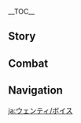 {{CharacterTabs}}
{{LanguageTabs}}
__TOC__
==Story==
{{VO/Story
|character           = Venti
|language            = ja
|name                = ウェンティ

<!-- Hello -->
|vo_01_01_title      = 初めまして…
|vo_01_01_subtitle   = Hello
|vo_01_01_file       = VO_{language}{character} Hello.ogg
|vo_01_01_tx         = ファ…よく寝た。あっ、こんにちは、旅人さん、ボクたちまた会ったね。ん？覚えてない？エヘヘ、それじゃあボクをまた君の旅に加えておくれ。君の実績は、世界最高の吟遊詩人であるボクが歌うにもってこいなんだよ～
|vo_01_01_rm         = Fa... Yoku neta. A', konnichiwa, Tabibito-san, boku-tachi mata atta ne. N? Oboetenai? Ehehe, sore jaa boku wo mata kimi no tabi ni kuwaete okure. Kimi no jisseki wa, sekai saikou no gin'yuu shijin de aru boku ga utau ni mottekoi nan da yo~

<!-- Chats -->
|vo_02_01_title      = 世間話・演奏
|vo_02_01_subtitle   = Chat: Playing the Lyre
|vo_02_01_file       = VO_{language}{character} Chat - Playing the Lyre.ogg
|vo_02_01_tx         = もっと聞きたいなら、リンゴをちょうだいよ。
|vo_02_01_rm         = Motto kikitai nara, ringo wo choudai yo.
|vo_02_02_title      = 世間話・リンゴ酒
|vo_02_02_subtitle   = Chat: Apple Cider
|vo_02_02_file       = VO_{language}{character} Chat - Apple Cider.ogg
|vo_02_02_tx         = 大きな木の上に腰かけて、飲みきれないほどのリンゴ酒を片手にもつんだ。ほら～
|vo_02_02_rm         = Ookina ki no ue ni koshikakete, nomi kirenai hodo no ringo-shu wo ni katate motsu nda. Hora~
|vo_02_03_title      = 世間話・詩篇
|vo_02_03_subtitle   = Chat: Ballads
|vo_02_03_file       = VO_{language}{character} Chat - Ballads.ogg
|vo_02_03_tx         = 行動するんだ、旅人よ。失われた詩篇が、ボクたちを待っている。
|vo_02_03_rm         = Koudou suru nda, Tabibito yo. Ushinawareta shihen ga, boku-tachi wo matteiru.

<!-- Weather -->
|vo_03_01_title      = 雨の日…
|vo_03_01_subtitle   = When It Rains
|vo_03_01_file       = VO_{language}{character} When It Rains.ogg
|vo_03_01_tx         = 水たまりを踏んでみよう！どっちが大きな水しぶきを飛ばせるかな！
|vo_03_01_rm         = Mizutamari wo funde miyou! Docchi ga ookina mizushibuki wo tobaseru ka na!
|vo_03_02_title      = 雨上がり…
|vo_03_02_subtitle   = After the Rain
|vo_03_02_file       = VO_{language}{character} After the Rain.ogg
|vo_03_02_tx         = あれ～晴れちゃったの？もう少し遊べるかと思ったのに。
|vo_03_02_rm         = Are~ Harechatta no? Mou sukoshi asoberu ka to omotta no ni.
|vo_03_03_title      = 雪の日…
|vo_03_03_subtitle   = When It Snows
|vo_03_03_file       = VO_{language}{character} When It Snows.ogg
|vo_03_03_tx         = 雪が積もったら…雪合戦しよう！
|vo_03_03_rm         = Yuki ga tsumottara... Yukigassen shiyou!
|vo_03_04_title      = 暴風の日…
|vo_03_04_subtitle   = When the Wind Is Blowing
|vo_03_04_file       = VO_{language}{character} When the Wind Is Blowing.ogg
|vo_03_04_tx         = せっかくだし、飛んでみない？
|vo_03_04_rm         = Sekkaku dashi, tonde minai?

<!-- Greetings -->
|vo_04_01_title      = おはよう…
|vo_04_01_subtitle   = Good Morning
|vo_04_01_file       = VO_{language}{character} Good Morning.ogg
|vo_04_01_tx         = おはよう。新しい冒険を始めるの？
|vo_04_01_rm         = Ohayou. Atarashii bouken wo hajimeru no?
|vo_04_02_title      = こんにちは…
|vo_04_02_subtitle   = Good Afternoon
|vo_04_02_file       = VO_{language}{character} Good Afternoon.ogg
|vo_04_02_tx         = グー…お腹空いた。またアカツキワイナリーでタダ飯食べるのも気が引けるしな…君だったのか！ヤッホー、出かけるの？ボクも連れて行ってよ。
|vo_04_02_rm         = Guu... Onaka suita. Mata Akatsuki Wainarii de tada meshi taberu no mo ki ga hikeru shi na... Kimi datta no ka! Yahhoo, dekakeru no? Boku mo tsurete itte yo.
|vo_04_03_title      = こんばんは…
|vo_04_03_subtitle   = Good Evening
|vo_04_03_file       = VO_{language}{character} Good Evening.ogg
|vo_04_03_tx         = ボクはまだ眠くないよ。もう少し付き合ってよ？
|vo_04_03_rm         = Boku wa mada nemukunai yo. Mou sukoshi tsukiatte yo?
|vo_04_04_title      = おやすみ…
|vo_04_04_subtitle   = Good Night
|vo_04_04_file       = VO_{language}{character} Good Night.ogg
|vo_04_04_tx         = 寝るのかい？ヘヘ、お休み。
|vo_04_04_rm         = Neru no kai? Hehe, oyasumi.

<!-- About -->
|vo_05_01_title      = ウェンティ自身について…
|vo_05_01_subtitle   = About {character}
|vo_05_01_file       = VO_{language}{character} About {character}.ogg
|vo_05_01_tx         = 練習？フフン、もちろん必要ないさ。ここテイワットではボクに歌えない歌はないんだよ。
|vo_05_01_rm         = Renshuu? Fufun, mochiron hitsuyou nai sa. Koko Teiwatto de wa boku ni utaenai uta wa nai nda yo.

<!-- About Us-->
|vo_06_01_title      = 新しい歌について…
|vo_06_01_subtitle   = About Us: New Songs
|vo_06_01_file       = VO_{language}{character} About Us - New Songs.ogg
|vo_06_01_tx         = 君をボクの新しい歌に書き加えたいんだ！あれ、どうしてそんな顔するの？原稿料を払えるかが心配？アハハ、そんなのいらないよ。それより…また君の物語を話してよ！
|vo_06_01_rm         = Kimi wo boku no atarashii uta ni kaki kuwaetai nda! Are, doushite sonna kao suru no? Genkou-ryou wo haraeru ka ga shinpai? Ahaha, sonna no iranai yo. Soreyori... Mata kimi no monogatari wo hanashite yo!
|vo_06_02_title      = 勇者について…
|vo_06_02_subtitle   = About Us: Heroes
|vo_06_02_friendship = 6
|vo_06_02_tx         = {{A|VO JA Venti About Us - Heroes (A).ogg}} {{A|VO JA Venti About Us - Heroes (B).ogg}} うん…うん…なるほど！エヘヘ、勇者が{{MC|姫|王子}}を救い出したら、真っ先に大陸中にこの歌を広めるんだ。
|vo_06_02_rm         = Un... Un... Naruhodo! Ehehe, yuusha ga {{MC|hime|ouji}} wo sukuidashitara, massaki ni tairiku-juu ni kono uta wo hiromeru nda.
|vo_06_02_actualtx   = うん…うん…なるほど！エヘヘ、勇者が{{Highlight|{{MC|お姫様|王子様}}}}を救い出したら、真っ先に大陸中にこの歌を広めるんだ。
|vo_06_02_actualrm   = Un... Un... Naruhodo! Ehehe, yuusha ga {{Highlight|{{MC|ohime-sama|ouji-sama}}}} wo sukuidashitara, massaki ni tairiku-juu ni kono uta wo hiromeru nda.
|vo_06_03_title      = 使徒について…
|vo_06_03_subtitle   = About Us: Apostles
|vo_06_03_friendship = 6
|vo_06_03_quest      = Song of the Dragon and Freedom
|vo_06_03_file       = VO_{language}{character} About Us - Apostles.ogg
|vo_06_03_tx         = 夜風が涼しくて、神の使徒になるのにピッタリの気候だよ！じゃあ善は急げって言うし、早速ボクに貢物を捧げてよ。
|vo_06_03_rm         = Yokaze ga suzushikute, kami no shito ni naru no ni pittari no kikou da yo! Jaa zen wa isoge tte iu shi, sassoku boku ni mitsugimono wo sasagete yo.
|vo_06_04_title      = 請求について…
|vo_06_04_subtitle   = About Us: Requests
|vo_06_04_friendship = 6
|vo_06_04_quest      = Song of the Dragon and Freedom
|vo_06_04_file       = VO_{language}{character} About Us - Requests.ogg
|vo_06_04_tx         = あれ、風の神のボクにもっと頑張れって？それなら君も誠意を見せなくちゃ。例えば、敬虔さ、情熱、または……
|vo_06_04_rm         = Are, Kaze no Kami no boku ni motto ganbare tte? Sore nara kimi mo seii wo misenakucha. Tatoeba, keiken-sa, jounetsu, mata wa......

<!-- Miscellany I -->
|vo_07_01_title      = 「神の目」について…
|vo_07_01_subtitle   = About the [[Vision]]
|vo_07_01_friendship = 4
|vo_07_01_file       = VO_{language}{character} About the Vision.ogg
|vo_07_01_tx         = えっ？ボクの「神の目」が気になるの？うん…はい、どうぞ。気に入ったなら、同じやつを作ってあげようか？エヘヘッ。
|vo_07_01_rm         = E'? Boku no "Kami no Me" ga ki ni naru no? Un... Hai, douzo. Ki ni itta nara, onaji yatsu wo tsukutte ageyou ka? Ehehe'.
|vo_07_02_title      = シェアしたいこと…
|vo_07_02_subtitle   = Something to Share
|vo_07_02_file       = VO_{language}{character} Something to Share.ogg
|vo_07_02_tx         = Olah！エヘヘ、これはヒルチャールの挨拶の言葉なんだよ。そんなの覚えて何するのかって？もう、創作のためだよ。当然ながら知識は多いに越したことがないからね。あっ、そう言えばボク、まだヒルチャール語の歌は書いたことがない気がするな…
|vo_07_02_rm         = Olah! Ehehe, kore wa hiruchaaru no aisatsu no kotoba nan da yo. Sonna no oboete nani suru no ka tte? Mou, sousaku no tame da yo. Touzen nagara chishiki wa ooi ni koshita koto ga nai kara ne. A', sou ieba boku, mada hiruchaaru-go no uta wa kaita koto ga nai ki ga suru na...
|vo_07_03_title      = 興味のあること…
|vo_07_03_subtitle   = Interesting Things
|vo_07_03_file       = VO_{language}{character} Interesting Things.ogg
|vo_07_03_tx         = 旅人さん、セシリアを見たことある？静かな山岳の頂上に黙々と咲く白い花だよ。ボクはセシリアこそがテイワットで一番美しい花だと思うんだ。
|vo_07_03_rm         = Tabibito-san, Seshiria wo mita koto aru? Shizuka-na sangaku no choujou ni mokumoku-to saku shiroi hana da yo. Boku wa Seshiria koso ga Teiwatto de ichiban utsukushii hana da to omou nda.

<!-- About Teammates -->
|vo_08_01_title      = ジンについて…
|vo_08_01_subtitle   = About [[Jean]]
|vo_08_01_friendship = 4
|vo_08_01_file       = VO_{language}{character} About Jean.ogg
|vo_08_01_tx         = 騎士団の代理団長…君は彼女をどんな人物だと思う？エヘヘ、ボクと同じこと考えているね。真面目、勇敢、優しさに溢れている。ボクのある友人と少し似ているんだ…
|vo_08_01_rm         = Kishi-dan no Dairi Danchou... Kimi wa kanojo wo donna jinbutsu da to omou? Ehehe, boku to onaji koto kangaete iru ne. Majime, yuukan, yasashisa ni afurete iru. Boku no aru yuujin to sukoshi niteiru nda...

|vo_08_02_title      = ディルックについて…
|vo_08_02_subtitle   = About [[Diluc]]
|vo_08_02_friendship = 4
|vo_08_02_file       = VO_{language}{character} About Diluc.ogg
|vo_08_02_tx         = ディルックのところに行って仲良くしておくのはどう？考えてごらんよ。彼の家には秘蔵のお酒が、たっくさんあるんだよ！エヘヘ、エヘへへへ…あれ、何でお酒を飲みたがらないの？その…ちょっと香りを嗅ぐだけなら？香りだけ！香りを嗅ぐだけなら君も大丈夫だよ。
|vo_08_02_rm         = Dirukku no tokoro ni itte nakayoku shite oku no wa dou? Kangaete goran yo. Kare no ie ni wa hizou no o-sake ga, takkusan aru nda yo! Ehehe, ehehehehe... Are, nande o-sake wo nomitagaranai no? Sono... Chotto kaori wo kagu dake nara? Kaori dake! Kaori wo kagu dake nara kimi mo daijoubu da yo.

|vo_08_03_title      = バーバラについて…
|vo_08_03_subtitle   = About [[Barbara]]
|vo_08_03_friendship = 4
|vo_08_03_file       = VO_{language}{character} About Barbara.ogg
|vo_08_03_tx         = 歌の上手な牧師の少女を知ってる？…えっ、アイドル？…んと、握手会？…えーっと、単独ライブ？…そうなんだ。音楽ってやっぱり奥が深いね。
|vo_08_03_rm         = Uta no jouzu-na bokushi no shoujo wo shitteru? ...E', aidoru? ...Nto, akushukai? ...Eetto, tandoku raibu? ...Sou nan da. Ongaku tte yappari oku ga fukai ne.

|vo_08_04_title      = レザーについて…
|vo_08_04_subtitle   = About [[Razor]]
|vo_08_04_friendship = 4
|vo_08_04_file       = VO_{language}{character} About Razor.ogg
|vo_08_04_tx         = あの奔狼領の白髪の少年は、へえ、そうなんだ。狼に育てられたのか…道理で、彼の匂いを懐かしく感じるわけだ…
|vo_08_04_rm         = Ano Honrou-ryou no hakuhatsu no shounen wa, hee, sou nan da. Ookami ni sodaterareta no ka... Douri de, kare no nioi wo natsukashiku kanjiru wake da...

|vo_08_05_title      = モナについて…
|vo_08_05_subtitle   = About [[Mona]]
|vo_08_05_friendship = 4
|vo_08_05_file       = VO_{language}{character} About Mona.ogg
|vo_08_05_tx         = あっ、あの占星術師のことかい？そうだね、占いもボクの詩と同じで、酒代すら稼げないほど役立たない技術だね！…星占いは伝統文化だから、役立たずじゃないって？うっ、失礼だよ、それなら詩だって役立つよ！
|vo_08_05_rm         = A', ano senseijutsushi no koto kai? Sou da ne, uranai mo boku no uta to onaji de, sakadai sura kasegenai hodo yakudatanai gijitsu da ne! ...Hoshiuranai wa dentou bunka da kara, yakutatazu ja nai tte? U', shitsurei da yo, sore nara uta da tte yakudatsu yo!

|vo_08_06_title      = ディオナについて…
|vo_08_06_subtitle   = About [[Diona]]
|vo_08_06_friendship = 4
|vo_08_06_file       = VO_{language}{character} About Diona.ogg
|vo_08_06_tx         = キャッツテールの人気特製カクテル！でも…うっ、くしゃみが。ボクの代わりにもらってきてくれないかい？感謝するよ。約束だよ。
|vo_08_06_rm         = Kyattsu Teeru no ninki tokusei kakuteru! De mo... U', kushami ga. Boku no kawari ni moratte kite kurenai kai? Kansha suru yo. Yakusoku da yo.

|vo_08_07_title      = アルベドについて…
|vo_08_07_subtitle   = About [[Albedo]]
|vo_08_07_friendship = 4
|vo_08_07_file       = VO_{language}{character} About Albedo.ogg
|vo_08_07_tx         = 黒土と白亜、宇宙と地層、無垢なる土から原初の人間を創る…こんなあまりにも行き過ぎた能力は看過できないよね。もし危険な古の技術が城内で暴走でもしたら&mdash;&mdash;まっ、いっか、モンドの問題はモンドの人に解決してもらおう。
|vo_08_07_rm         = Kokudo to hakua, uchuu to chisou, muku naru tsuchi kara gensho no ningen wo tsukuru... Konna amari ni mo ikisugita nouryoku wa kanka dekinai yo ne. Moshi kiken-na inishie no gijutsu ga jounai de bousou de mo shitara{{lmdash}} Ma', ikka, Mondo no mondai wa Mondo no hito ni kaiketsu shite moraou.

|vo_08_08_title      = モラクスについて…
|vo_08_08_subtitle   = About [[Morax]]
|vo_08_08_friendship = 4
|vo_08_08_quest      = A New Star Approaches
|vo_08_08_file       = VO_{language}{character} About Morax.ogg
|vo_08_08_tx         = あのじいさんに会ったのかい？彼は元気だった？えっ、「鍾離」という名前の一般人になってた？あの頑固頭からしたら、これは大きな変化だろうね。ボクと一緒に彼に会いに行こうよ、この風立ちの地に埋められた酒も持ってさ。あっ、そうだ、彼はまだ強いのかい？力はあとどれくらい残ってる？ボクが会いに行ったら、吹き飛ばされたりしないよね？
|vo_08_08_rm         = Ano jii-san ni atta no kai? Kare wa genki datta? E', "Shouri" to iu namae no ippan-jin ni natteta? Ano ganko-atama kara shitara, kore wa ookina henka darou ne. Boku to issho ni kare ni ai ni ikou yo, kono Kaze-tachi no Chi ni umerareta sake mo motte sa. A', sou da, kare wa mada tsuyoi no kai? Chikara wa ato dore kurai nokotteru? Boku ga ai ni ittara, fukitobasaretari shinai yo ne?

|vo_08_09_title      = エウルアについて…
|vo_08_09_subtitle   = About [[Eula]]
|vo_08_09_friendship = 4
|vo_08_09_file       = VO_{language}{character} About Eula.ogg
|vo_08_09_tx         = エウルアのお酒の趣味はなかなか面白いものだよ。夏でも冬でも氷を入れた冷たいのを飲むんだ。彼女みたいなのは、今のモンドにそういないだろうね。彼女とはいい飲み友達になれそうだよ。ん？ボクの作ったローレンス家の歌が…彼女の耳にも？あははっ、それがどうしたの？もしかしたら僕たち、一緒に歌えるかもしれないね。
|vo_08_09_rm         = Eurua no o-sake no shumi wa nakanaka omoshiroi mono da yo. Natsu de mo fuyu de mo koori wo ireta tsumetai no wo nomu nda. Kanojo mitai na no wa, ima no Mondo ni sou inai darou ne. Kanojo to wa ii nomi-tomodachi ni nare sou da yo. N? Boku no tsukutta Roorensu-ke no uta ga... Kanojo no mimi ni mo? Ahaha', sore ga dou shita no? Moshi ka shitara boku-tachi, issho ni utaeru ka mo shirenai ne.

|vo_08_10_title      = バアルについて…
|vo_08_10_subtitle   = About [[Raiden Shogun|Baal]]
|vo_08_10_friendship = 4
|vo_08_10_quest      = Omnipresence Over Mortals
|vo_08_10_file       = VO_{language}{character} About Baal.ogg
|vo_08_10_tx         = あの偉そうにしている雷電将軍を倒したんだって？うーん…彼女は影武者をやっていた頃から究極の武道を追い求めていた。だから今、きっと色んな理由を駆使して君を稽古に誘うだろうね。よし、じゃあこっそり君に彼女の弱点を教えてあげよう。ちょっと耳貸して&mdash;&mdash;それはね～「スイーツ」だよ！
|vo_08_10_rm         = Ano erasou ni shite iru Raiden Shougun wo taoshita nda tte? Uun... Kanojo wa kagemusha wo yatte ita koro kara kyuukyoku no budou wo oimotomete ita. Da kara ima, kitto ironna riyuu wo kushi shite kimi wo keiko ni sasou darou ne. Yoshi, jaa kossori kimi ni kanojo no jakuten wo oshiete ageyou. Chotto mimi kashite{{lmdash}} Sore wa ne~ "Suiitsu" da yo!

|vo_08_11_title      = ブエルについて…
|vo_08_11_subtitle   = About [[Lesser Lord Kusanali|Buer]]
|vo_08_11_friendship = 4
|vo_08_11_quest      = Akasha Pulses, the Kalpa Flame Rises
|vo_08_11_file       = VO_{language}{character} About Buer.ogg
|vo_08_11_tx         = 草神のこと？草神と言ったら、真っ先に彼女の「夢境」に関する権能を思いつくでしょ？ボクの作る詩歌と同じように、彼女の創造する夢境も浪漫と想像力に満ち溢れているんだ。ボクたち、すっごく気が合うんだよ。
|vo_08_11_rm         = Soushin no koto? Soushin to ittara, massaki ni kanojo no "mukyou" ni kansuru kennou wo omoitsuku desho? Boku no tsukuru shika to onaji you ni, kanojo no souzou suru mukyou mo roman to souzouryoku ni michiafurete iru nda. Boku-tachi, suggoku ki ni au nda yo.

|vo_08_12_title      = フリーナについて…
|vo_08_12_subtitle   = About [[Furina]]
|vo_08_12_friendship = 4
|vo_08_12_quest      = Masquerade of the Guilty
|vo_08_12_file       = VO_{language}{character} About Furina.ogg
|vo_08_12_tx         = 吟遊詩人が得意とするのは演奏や歌だけど、劇の演者となると、それ以上の能力が必要になってくるんだ…いっそ次の風花祭は、フリーナも連れてきて一緒に公演するのはどうかな？&mdash;&mdash;ん？彼女がフォンテーヌを救ったことについてもっと聞きたいって？うーん、あれほどの芸術的才能を持った人が世界を丸ごと救うなんて、まったくもって不思議な話じゃないでしょ？
|vo_08_12_rm         = 

|vo_08_13_title      = ハボリムについて…
|vo_08_13_subtitle   = About [[Haborym]]
|vo_08_13_quest      = Incandescent Ode of Resurrection
|vo_08_13_friendship = 4
|vo_08_13_file       = VO_{language}{character} About Haborym.ogg
|vo_08_13_tx         = 漆黒の脅威と戦うために多くの民が犠牲になるなんて、胸の痛くなる話だね。でもマーヴィカの導きによって、ナタの人々は魔神に匹敵する偉業を成し遂げた…へへっ、「彼女」の時から、ナタ人はずっとそうしてきたんだろうね。そういえば、マーヴィカはお酒が好きなんだってね？それなら…
|vo_08_13_rm         = 

<!-- More About -->
|vo_09_01_title      = {name}を知る・1
|vo_09_01_subtitle   = More About {character}: I
|vo_09_01_file       = VO_{language}{character} More About {character} - 01.ogg
|vo_09_01_tx         = ちょうどいいところに来たね、旅人さん。君の願いが何か聞かせてほしいんだ。
|vo_09_01_rm         = Choudo ii tokoro ni kita ne, Tabibito-san. Kimi no negai ga nani ka kikasete hoshii nda.
|vo_09_02_title      = {name}を知る・2
|vo_09_02_subtitle   = More About {character}: II
|vo_09_02_friendship = 3
|vo_09_02_file       = VO_{language}{character} More About {character} - 02.ogg
|vo_09_02_tx         = 君と一緒に旅をするのは面白いよ。気がかりな点を挙げるとすれば、君の傍にいるあのチビかな。あんなによく食べるんじゃ、君たちの食費もバカにならないだろう？アハハ。
|vo_09_02_rm         = Kimi to issho ni tabi wo suru no wa omoshiroi yo. Kigakari-na ten wo ageru to sureba, kimi no soba ni iru ano chibi ka na. Anna ni yoku taberu nja, kimi-tachi no shokuhi mo baka ni naranai darou? Ahaha.
|vo_09_03_title      = {name}を知る・3
|vo_09_03_subtitle   = More About {character}: III
|vo_09_03_friendship = 4
|vo_09_03_file       = VO_{language}{character} More About {character} - 03.ogg
|vo_09_03_tx         = 火の神は横暴で戦い好き、岩の神は人の心が分からない頑固者だよ。どうしてこんなことを知っているのかって？エヘヘ、叙事詩の中にはっきりと書いてあるからね。彼らの物語、あの時代の物語が。
|vo_09_03_rm         = Hi no Kami wa oubou de tatakai-zuki, Iwa no Kami wa hito no kokoro ga wakaranai ganko-mono da yo. Doushite konna koto wo shitte iru no ka tte? Ehehe, jojishi no naka ni hakkiri to kaite aru kara ne. Karera no monogatari, ano jidai no monogatari ga.
|vo_09_04_title      = {name}を知る・4
|vo_09_04_subtitle   = More About {character}: IV
|vo_09_04_friendship = 5
|vo_09_04_file       = VO_{language}{character} More About {character} - 04.ogg
|vo_09_04_tx         = 天空の島か。ボクでもあそこまで飛べるか分からないよ。それにあそこには美味しい水も、木の実もないんだ。美味しいお酒なんてもってのほかだよ？ヘヘッ、あそこには頼まれたって行きたくないね。
|vo_09_04_rm         = Tenkuu no Shima ka. Boku de mo asoko made toberu ka wakaranai yo. Sore ni asoko ni wa oishii mizu mo, kinomi mo nai nda. Oishii o-sake nante motte no hoka da yo? Hehe', asoko ni wa tanomareta tte ikitakunai ne.
|vo_09_05_title      = {name}を知る・5
|vo_09_05_subtitle   = More About {character}: V
|vo_09_05_friendship = 6
|vo_09_05_file       = VO_{language}{character} More About {character} - 05.ogg
|vo_09_05_tx         = ボクの願い事？うん、昔はこの世界全体を巡りたいと思っていたよ。今も同じさ。ただ、条件が一つ増えただけ。それは君と一緒にってことさ。君がいてこそ完璧なんだ。やっぱり語り手は冒険者と一緒にいないと、エヘへへ！
|vo_09_05_rm         = Boku no negaigoto? Un, mukashi wa kono sekai zentai wo meguritai to omotte ita yo. Ima mo onaji sa. Tada, jouken ga hitotsu fueta dake. Sore wa kimi to issho ni tte koto sa. Kimi ga ite koso kanpeki nan da. Yappari katarite wa bouken-sha to issho ni inai to, ehehehe!

<!-- Miscellany II -->
|vo_10_01_title      = {name}の趣味…
|vo_10_01_subtitle   = {character}'s Hobbies
|vo_10_01_file       = VO_{language}{character} Hobbies.ogg
|vo_10_01_tx         = ボクはお酒が好きなんだ！あと風もね！うーん、風でできたお酒があったらいいのに。
|vo_10_01_rm         = Boku wa o-sake ga suki-na nda! Ato kaze mo ne! Uun, kaze de dekita o-sake ga attara ii no ni.
|vo_10_02_title      = {name}の悩み…
|vo_10_02_subtitle   = {character}'s Troubles
|vo_10_02_file       = VO_{language}{character} Troubles.ogg
|vo_10_02_tx         = 実は、猫が近くにいるだけでくしゃみが止まらなくなるんだ…ハ、ハハ、ハクションッ！うーん…想像するだけでもダメだ…もう、これってどうすれば治るか知らない？
|vo_10_02_rm         = Jitsu wa, neko ga chikaku ni iru dake de kushami ga tomaranaku naru nda... Ha, haha, hakushon'! Uun... Souzou suru dake de mo dame da... Mou, kore tte dou sureba naoru ka shiranai?
|vo_10_03_title      = 好きな食べ物…
|vo_10_03_subtitle   = Favorite Food
|vo_10_03_file       = VO_{language}{character} Favorite Food.ogg
|vo_10_03_tx         = 君も一つリンゴをどう？もぎたてだよ。ガブッ、あぁ…シャクシャクしていて甘い。リンゴこそが神からの贈りものだよね！
|vo_10_03_rm         = Kimi mo hitotsu ringo wo dou? Mogitate da yo. Gabu', aa... shakushaku shiteite amai. Ringo koso ga kami kara no okuri mono da yo ne!
|vo_10_04_title      = 嫌いな食べ物…
|vo_10_04_subtitle   = Least Favorite Food
|vo_10_04_file       = VO_{language}{character} Least Favorite Food.ogg
|vo_10_04_tx         = 何か美味しいものを作っているのかい？おや～？チーズパンケーキ！これは…これはダメ。熱くてベタベタしていて。うー…ボクにはクドすぎるんだよ…
|vo_10_04_rm         = Nani ka oishii mono wo tsukutte iru no kai? Oya~? Chiizu pankeeki! Kore wa... Kore wa dame. Atsukute betabeta shiteite. Uu... Boku ni wa kudosugiru nda yo...

<!-- Receiving a Gift -->
|vo_11_01_title      = 贈り物を受け取る・1
|vo_11_01_subtitle   = Receiving a Gift: I
|vo_11_01_file       = VO_{language}{character} Receiving a Gift - 01.ogg
|vo_11_01_tx         = ふぅ、満足、満足！明日もあるんだよね？それから明後日も！
|vo_11_01_rm         = Fuu, manzoku, manzoku! Ashita mo aru nda yo ne? Sore kara asatte mo!
|vo_11_02_title      = 贈り物を受け取る・2
|vo_11_02_subtitle   = Receiving a Gift: II
|vo_11_02_file       = VO_{language}{character} Receiving a Gift - 02.ogg
|vo_11_02_tx         = ふぅ、お腹いっぱい。食後のフルーツも食べられそうにないや…
|vo_11_02_rm         = Fuu, onaka-ippai. Shokugo no furuutsu mo taberaresou ni nai ya...
|vo_11_03_title      = 贈り物を受け取る・3
|vo_11_03_subtitle   = Receiving a Gift: III
|vo_11_03_file       = VO_{language}{character} Receiving a Gift - 03.ogg
|vo_11_03_tx         = このボクですら苦手な料理だなんて。うぅ…困っちゃったな。
|vo_11_03_rm         = Kono boku de sura nigate-na ryouri da nante. Uu... Komacchatta na.

<!-- Birthday-->
|vo_12_01_title      = 誕生日…
|vo_12_01_subtitle   = Birthday
|vo_12_01_file       = VO_{language}{character} Birthday.ogg
|vo_12_01_tx         = 以前、友達から誕生日はケーキを食べるって聞いたんだ…ほら、リンゴケーキだよ。はい、スプーン。焼き上げる時に少し崩れちゃったからアップルパイみたいだけどね。エヘ、スイーツって本当に難しいね。
|vo_12_01_rm         = Izen, tomodachi kara tanjoubi wa keeki wo taberu tte kiita nda... Hora, ringo keeki da yo. Hai, supuun. Yakiageru toki ni sukoshi kuzurechatta kara appuru pai mitai da kedo ne. Ehe, suiitsu tte hontou ni muzukashii ne.

<!-- Feelings About Ascension -->
|vo_13_01_title      = 突破した感想・起
|vo_13_01_subtitle   = Feelings About Ascension: Intro
|vo_13_01_ascension  = 1
|vo_13_01_file       = VO_{language}{character} Feelings About Ascension - 01.ogg
|vo_13_01_tx         = えっ、今なにかあったの！？
|vo_13_01_rm         = E', ima nani ka atta no!?
|vo_13_02_title      = 突破した感想・承
|vo_13_02_subtitle   = Feelings About Ascension: Building Up
|vo_13_02_ascension  = 2
|vo_13_02_file       = VO_{language}{character} Feelings About Ascension - 02.ogg
|vo_13_02_tx         = お疲れ～音楽を聴いてリラックスしようか？カプリチオがいい？それともセレナーデ？
|vo_13_02_rm         = O-tsukare~ Ongaku wo kiite rirakkusu shiyou ka? Kapurichio ga ii? Sore tomo serenaade?
|vo_13_03_title      = 突破した感想・転
|vo_13_03_subtitle   = Feelings About Ascension: Climax
|vo_13_03_ascension  = 4
|vo_13_03_file       = VO_{language}{character} Feelings About Ascension - 03.ogg
|vo_13_03_tx         = さあ、こっちにおいで～新しい詩を作ったよ、タイトルは『旅人の風』にしようか。
|vo_13_03_rm         = Saa, kocchi ni oide~ Atarashii uta wo tsukutta yo, taitoru wa "Tabibito no Kaze" ni shiyou ka.
|vo_13_04_title      = 突破した感想・結
|vo_13_04_subtitle   = Feelings About Ascension: Conclusion
|vo_13_04_ascension  = 6
|vo_13_04_file       = VO_{language}{character} Feelings About Ascension - 04.ogg
|vo_13_04_tx         = うーん…この景色は何度も目にしてきたのに、君が隣りにいるとまるで新しいものに見えるんだ。まさか君…不思議な力を隠し持ってたりしないよね？…あっ、それでもいいや、ボクの人を見る目が確かだってことだもんね、エヘヘッ！
|vo_13_04_rm         = Uun... Kono keshiki wa nando mo me ni shite kita no ni, kimi ga tonari iru to maru de atarashii mono ni mieru nda. Masaka kimi... fushigi-na chikara wo kakushimottetari shinai yo ne? ...A', sore de mo ii ya, boku no hito wo miru me ga tashika da tte koto da mon ne, ehehe'!
|vo_13_04_tl         = 
}}

==Combat==
{{Combat VO
|character           = Venti
|language            = ja
|skill_1_tx          = ふぅ～
|skill_1_rm          = Fuu~
|skill_2_tx          = ここだよ。
|skill_2_rm          = Koko da yo.
|skill_3_tx          = 足下に気をつけて～
|skill_3_rm          = Ashimoto ni ki wo tsukete~
|skill_4_tx          = 一緒に遊ぼうよ～
|skill_4_rm          = Issho ni asobou yo~
<!-- these do not seem to be accessible in-game
|skill_5_file        = Elemental Skill 2 01,Elemental Skill 2 02
-->

|burst_1_tx          = 逃げようなんて思わないでよね？
|burst_1_rm          = Nigeyou nante omowanaide yo ne?
|burst_2_tx          = 風だ～
|burst_2_rm          = Kaze da~

|sprint-s_1_tx       = 走るより飛ぶほうが速いよ？
|sprint-s_1_rm       = Hashiru yori tobu hou ga hayai yo?
|sprint-s_2_file     = Sprint Start 02,Sprint Start 03,Sprint Start 04

|glider_1_tx         = ヤッホ～
|glider_1_rm         = Yahho~
|glider_2_file       = Deploying Wind Glider 02,Deploying Wind Glider 03,Deploying Wind Glider 04

|chest_1_tx          = コホンッ、ここで一曲、「宝箱の歌」！
|chest_1_rm          = Kohon', koko de ikkyoku, "Takarabako no Uta"!
|chest_2_tx          = てへっ、「風神のご加護」ってやつ？
|chest_2_rm          = Tehe', "Fuujin no Go-kago" tte yatsu?
|chest_3_tx          = お酒が何本も買えるね～
|chest_3_rm          = O-sake ga nanbon mo kaeru ne~

|low-hp_1_tx         = 待って、これじゃ面白くないよ！
|low-hp_1_rm         = Matte, kore ja omoshirokunai yo!
|low-hp_2_tx         = うわぁ、ボクばかり攻撃しないでよ！
|low-hp_2_rm         = Uwaa, boku bakari kougeki shinaide yo!
|low-hp_3_tx         = ひどいよ。
|low-hp_3_rm         = Hidoi yo.

|ally-low-hp_1_tx    = ボクに任せて～
|ally-low-hp_1_rm    = Boku ni makasete~
|ally-low-hp_2_tx    = まだ諦めちゃダメだよ。
|ally-low-hp_2_rm    = Mada akiramecha dame da yo.

|fallen_1_tx         = 少し寝よう…
|fallen_1_rm         = Sukoshi neyou...
|fallen_2_tx         = ありゃ、弦が切れちゃった…
|fallen_2_rm         = Arya, gen ga kirechatta...
|fallen_3_tx         = バタンキュ～
|fallen_3_rm         = Batankyu~

|hit-l_1_file        = Light Hit Taken 02
|hit-l_1_tx          = アチャ～
|hit-l_1_rm          = Acha~
|hit-l_2_file        = Light Hit Taken 01,Light Hit Taken 03,Light Hit Taken 04,Light Hit Taken 05,Light Hit Taken 06

|hit-h_1_file        = Heavy Hit Taken 02
|hit-h_1_tx          = 乱暴だな。
|hit-h_1_rm          = Ranbou da na.
|hit-h_2_file        = Heavy Hit Taken 01,Heavy Hit Taken 03,Heavy Hit Taken 04,Heavy Hit Taken 05,Heavy Hit Taken 06

|join_1_tx           = 音階調整お～わり！
|join_1_rm           = Onkai chousei o~wari!
|join_2_tx           = 待たせちゃった？
|join_2_rm           = Matasechatta?
|join_3_tx           = ウォーミングアップしよっか。
|join_3_rm           = Woomingu appu shiyokka.


|atk-l_1_file        = Light Attack 01,Light Attack 02,Light Attack 03,Light Attack 04,Light Attack 05,Light Attack 06,Light Attack 07

|atk-m_1_file        = Mid Attack 01,Mid Attack 02,Mid Attack 03

|atk-h_1_file        = Heavy Attack 01,Heavy Attack 02,Heavy Attack 03

|climb_1_file        = Climbing 01,Climbing 02,Climbing 03,Climbing 04,Climbing 05

|jump_1_file         = Jumping 01,Jumping 02,Jumping 03,Jumping 04,Jumping 05
}}

==Navigation==
{{Character Navbox|VO-JA}}

[[ja:ウェンティ/ボイス]]